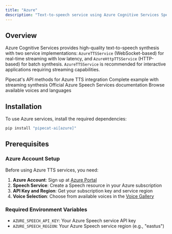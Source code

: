```yaml
---
title: "Azure"
description: "Text-to-speech service using Azure Cognitive Services Speech SDK"
---
```


## Overview

Azure Cognitive Services provides high-quality text-to-speech synthesis with two service implementations: `AzureTTSService` (WebSocket-based) for real-time streaming with low latency, and `AzureHttpTTSService` (HTTP-based) for batch synthesis. `AzureTTSService` is recommended for interactive applications requiring streaming capabilities.

<CardGroup cols={2}>
  <Card
    title="Azure TTS API Reference"
    icon="code"
    href="https://reference-server.pipecat.ai/en/latest/api/pipecat.services.azure.tts.html"
  >
    Pipecat's API methods for Azure TTS integration
  </Card>
  <Card
    title="Example Implementation"
    icon="play"
    href="https://github.com/pipecat-ai/pipecat/blob/main/examples/foundational/07f-interruptible-azure.py"
  >
    Complete example with streaming synthesis
  </Card>
  <Card
    title="Azure Speech Documentation"
    icon="book"
    href="https://docs.microsoft.com/en-us/azure/cognitive-services/speech-service/"
  >
    Official Azure Speech Services documentation
  </Card>
  <Card
    title="Voice Gallery"
    icon="microphone"
    href="https://speech.microsoft.com/portal/voicegallery"
  >
    Browse available voices and languages
  </Card>
</CardGroup>

## Installation

To use Azure services, install the required dependencies:

```bash
pip install "pipecat-ai[azure]"
```

## Prerequisites

### Azure Account Setup

Before using Azure TTS services, you need:

1. **Azure Account**: Sign up at [Azure Portal](https://portal.azure.com/)
2. **Speech Service**: Create a Speech resource in your Azure subscription
3. **API Key and Region**: Get your subscription key and service region
4. **Voice Selection**: Choose from available voices in the [Voice Gallery](https://speech.microsoft.com/portal/voicegallery)

### Required Environment Variables

- `AZURE_SPEECH_API_KEY`: Your Azure Speech service API key
- `AZURE_SPEECH_REGION`: Your Azure Speech service region (e.g., "eastus")
